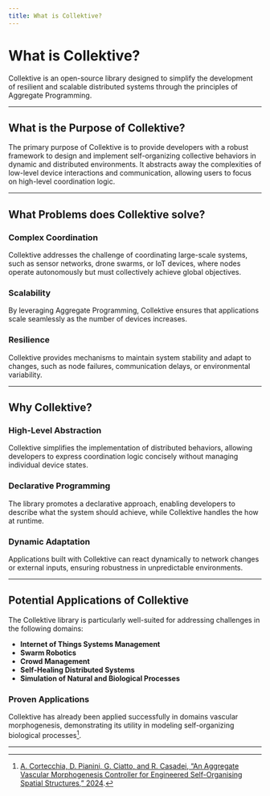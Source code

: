 ```yaml
---
title: What is Collektive?
---
```


# What is Collektive?

Collektive is an open-source library designed to simplify the development of resilient and scalable distributed systems through the principles of Aggregate Programming.

---

## What is the Purpose of Collektive?

The primary purpose of Collektive is to provide developers with a robust framework to design and implement self-organizing collective behaviors in dynamic and distributed environments. It abstracts away the complexities of low-level device interactions and communication, allowing users to focus on high-level coordination logic.

---

## What Problems does Collektive solve?

### Complex Coordination

Collektive addresses the challenge of coordinating large-scale systems, such as sensor networks, drone swarms, or IoT devices, where nodes operate autonomously but must collectively achieve global objectives.

### Scalability

By leveraging Aggregate Programming, Collektive ensures that applications scale seamlessly as the number of devices increases.

### Resilience

Collektive provides mechanisms to maintain system stability and adapt to changes, such as node failures, communication delays, or environmental variability.

---

## Why Collektive?

### High-Level Abstraction

Collektive simplifies the implementation of distributed behaviors, allowing developers to express coordination logic concisely without managing individual device states.

### Declarative Programming

The library promotes a declarative approach, enabling developers to describe what the system should achieve, while Collektive handles the how at runtime.

### Dynamic Adaptation

Applications built with Collektive can react dynamically to network changes or external inputs, ensuring robustness in unpredictable environments.

---

## Potential Applications of Collektive

The Collektive library is particularly well-suited for addressing challenges in the following domains:

- **Internet of Things Systems Management**
- **Swarm Robotics**
- **Crowd Management**
- **Self-Healing Distributed Systems**
- **Simulation of Natural and Biological Processes**

### Proven Applications

Collektive has already been applied successfully in domains vascular morphogenesis,
demonstrating its utility in modeling self-organizing biological processes[^1].

----
[^1]: [A. Cortecchia, D. Pianini, G. Ciatto, and R. Casadei, “An Aggregate Vascular Morphogenesis Controller for Engineered Self-Organising Spatial Structures,” 2024](https://doi.org/10.1109/ACSOS61780.2024.00032).